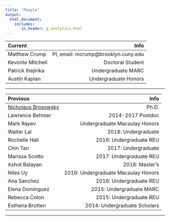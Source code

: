 ```yaml
---
title: "People"
output: 
  html_document:
    includes:
       in_header: g_analytics.html
---
```


| Current | Info |
|:--------|-------:|
|Matthew Crump| PI, email: mcrump@brooklyn.cuny.edu|
|Kevonte Mitchell| Doctoral Student|
|Patrick Ihejirika| Undergraduate MARC|
|Austin Kaplan| Undergraduate Honors|

--------

| Previous | Info |
|:--------|-------:|
|[Nicholaus Brosowsky](https://nbrosowsky.github.io/index.html)| Ph.D.|
|Lawrence Behmer| 2014-2017 Postdoc|
|Mark Rayev| Undergraduate Macaulay Honors|
|Walter Lai| 2018: Undergraduate|
|Rochelle Hall| 2018: Undergraduate REU|
|Chin Tan| 2017: Undergraduate|
|Marissa Scotto| 2017: Undergraduate REU|
|Ashot Balayan|2016: Master's|
|Niles Uy| 2016: Undergraduate Macaulay Honors|
|Ana Sanchez| 2016: Undergraduate REU|
|Elena Dominguez| 2015: Undergraduate MARC|
|Rebecca Colon| 2015: Undergraduate REU|
|Esthena Brutten| 2014: Undergraduate Scholars|
----------

